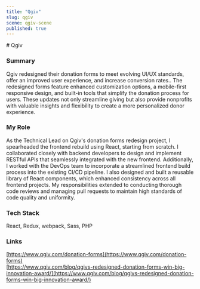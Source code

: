 ```yaml
---
title: "Qgiv"
slug: qgiv
scene: qgiv-scene
published: true
---
```


<div className="relative size-full pt-header">
<div className="flex flex-col size-full justify-center">
<Container className="prose prose-white">
# Qgiv

### Summary

Qgiv redesigned their donation forms to meet evolving UI/UX standards, offer an improved user experience, and increase conversion rates.. The redesigned forms feature enhanced customization options, a mobile-first responsive design, and built-in tools that simplify the donation process for users. These updates not only streamline giving but also provide nonprofits with valuable insights and flexibility to create a more personalized donor experience.

### My Role

As the Technical Lead on Qgiv's donation forms redesign project, I spearheaded the frontend rebuild using React, starting from scratch. I collaborated closely with backend developers to design and implement RESTful APIs that seamlessly integrated with the new frontend. Additionally, I worked with the DevOps team to incorporate a streamlined frontend build process into the existing CI/CD pipeline. I also designed and built a reusable library of React components, which enhanced consistency across all frontend projects. My responsibilities extended to conducting thorough code reviews and managing pull requests to maintain high standards of code quality and uniformity.

### Tech Stack

React, Redux, webpack, Sass, PHP

### Links

[https://www.qgiv.com/donation-forms](https://www.qgiv.com/donation-forms)  
[https://www.qgiv.com/blog/qgivs-redesigned-donation-forms-win-big-innovation-award/](https://www.qgiv.com/blog/qgivs-redesigned-donation-forms-win-big-innovation-award/)

</Container>
</div>
</div>
